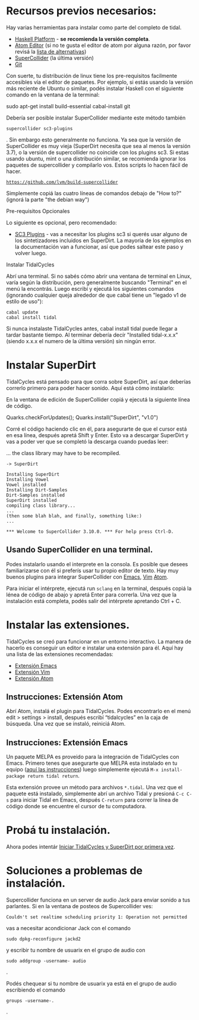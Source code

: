 = Recursos previos necesarios:=

Hay varias herramientas para instalar como parte del completo de tidal.

<div class="mw-translate-fuzzy">
* [https://www.haskell.org/platform/ Haskell Platform] - '''se recomienda la versión completa'''.
* [https://atom.io/ Atom Editor]  (si no te gusta el editor de atom por alguna razón, por favor revisá la  [[List of tidal editors|lista de alternativas]])
* [http://supercollider.github.io/download SuperCollider] (la última versión)
* [https://git-scm.com/ Git]
</div>

<div class="mw-translate-fuzzy">
Con suerte, tu distribución de linux tiene los pre-requisitos facilmente accesibles vía el editor de paquetes. Por ejemplo, si estás usando la versión más reciente de Ubuntu o similar, podés instalar Haskell con el siguiente comando en la ventana de la terminal:
</div>

 <div class="mw-translate-fuzzy">
sudo apt-get install build-essential cabal-install git
</div>

<div class="mw-translate-fuzzy">
Debería ser posible instalar SuperCollider mediante este método también  <source lang="shell">supercollider sc3-plugins</source>.  Sin embargo esto generalmente no funciona. Ya sea que la versión de SuperCollider es muy vieja (SuperDirt necesita que sea al menos la versión 3.7), o la versión de supercollider no coincide con los plugins sc3. Si estas usando ubuntu, mint o una distribución similar, se recomienda ignorar los paquetes de supercollider y compilarlo vos. Estos scripts lo hacen fácil de hacer.
 https://github.com/lvm/build-supercollider
</div>

Simplemente copiá las cuatro líneas de comandos debajo de "How to?" (ignorá la parte "the debian way")

Pre-requisitos Opcionales

Lo siguiente es opcional, pero recomendado:

* [https://supercollider.github.io/sc3-plugins/ SC3 Plugins] - vas a necesitar los plugins sc3 si querés usar alguno de los sintetizadores incluidos en SuperDirt. La mayoría de los ejemplos en la documentación van a funcionar, así que podes saltear este paso y volver luego.

Instalar TidalCycles

Abrí una terminal. Si no sabés cómo abrir una ventana de terminal en Linux, varía según la distribución, pero generalmente buscando "Terminal" en el menú la encontrás. Luego escribí y ejecutá los siguientes comandos (ignorando cualquier queja alrededor de que cabal tiene un "legado v1 de estilo de uso"):

 cabal update
 cabal install tidal

Si nunca instalaste TidalCycles antes, cabal install tidal puede llegar a tardar bastante tiempo. Al terminar debería decír "Installed tidal-x.x.x" (siendo x.x.x el numero de la última versión) sin ningún error.

= Instalar SuperDirt =

<div class="mw-translate-fuzzy">
TidalCycles está pensado para que corra sobre SuperDirt, así que deberías correrlo primero para poder hacer sonido. Aquí está cómo instalarlo:
</div>

En la ventana de edición de SuperCollider copiá y ejecutá la siguiente línea de código.

 <div class="mw-translate-fuzzy">
Quarks.checkForUpdates(); Quarks.install("SuperDirt", "v1.0")
</div>

<div class="mw-translate-fuzzy">
Corré el código haciendo clic en él, para asegurarte de que el cursor está en esa línea, después apretá Shift y Enter. Esto va a descargar SuperDirt y vas a poder ver que se completó la descarga cuando puedas leer:
</div>

<div class="mw-translate-fuzzy">
... the class library may have to be recompiled.
 -> SuperDirt
</div>

<source lang="plaintext">
Installing SuperDirt
Installing Vowel
Vowel installed
Installing Dirt-Samples
Dirt-Samples installed
SuperDirt installed
compiling class library...
...
(then some blah blah, and finally, something like:)
...

*** Welcome to SuperCollider 3.10.0. *** For help press Ctrl-D.
</source>

== Usando SuperCollider en una terminal. ==

Podes instalarlo usando el interprete en la consola.  Es posible que desees familiarizarse con él si preferís usar tu propio editor de texto. Hay muy buenos plugins para integrar SuperCollider con [https://github.com/supercollider/scel Emacs], [https://github.com/supercollider/scvim Vim]  [https://atom.io/packages/supercollider Atom].

Para iniciar el intérprete, ejecutá run <code>sclang</code> en la terminal, después copiá la lénea de código de abajo y apretá Enter para correrla. Una vez que la instalación está completa, podés salir del intérprete apretando Ctrl + C.

= Instalar las extensiones. =

TidalCycles se creó para funcionar en un entorno interactivo. La manera de hacerlo es conseguir un editor e instalar una extensión para él. Aquí hay una lista de las extensiones recomendadas:

* [https://github.com/supercollider/scel Extensión Emacs ]
* [https://github.com/supercollider/scvim Extensión Vim]
* [https://github.com/crucialfelix/atom-supercollider Extensión Atom]

== Instrucciones: Extensión Atom ==

Abrí Atom, instalá el plugin para TidalCycles. Podes encontrarlo en el menú edit > settings > install, después escribí “tidalcycles” en la caja de búsqueda. Una vez que se instaló, reiniciá Atom.

== Instrucciones: Extensión Emacs ==

<div class="mw-translate-fuzzy">
Un paquete MELPA es proveido para la integración de TidalCycles con Emacs. Primero tenes que asegurarte que MELPA esta instalado en tu equipo ([https://melpa.org/#/getting-started aquí las instrucciones]) luego simplemente ejecutá <code>M-x install-package return tidal return</code>.
</div>

Esta extensión provee un método para archivos <code>*.tidal</code>. Una vez que el paquete está instalado, simplemente abrí un archivo Tidal y presioná <code>C-c C-s</code> para iniciar Tidal en Emacs, después <code>C-return</code> para correr la línea de código donde se encuentre el cursor de tu computadora.

= Probá tu instalación. =

Ahora podes intentár [[Start_tidalcycles_and_superdirt_for_the_first_time|Iniciar TidalCycles y SuperDirt por primera vez]].

= Soluciones a problemas de instalación. =

Supercollider funciona en un server de audio Jack para enviar sonido a tus parlantes. Si en la ventana de posteos de Supercollider ves:

<source>
Couldn't set realtime scheduling priority 1: Operation not permitted
</source>

vas a necesitar acondicionar Jack con el comando <source inline>sudo dpkg-reconfigure jackd2</source> y escribir tu nombre de usuarix en el grupo de audio con <source inline>sudo addgroup -username- audio</source>.

<div class="mw-translate-fuzzy">
Podés chequear si tu nombre de usuarix ya está en el grupo de audio escribiendo el comando <source inline>groups -username-. </source>.
</div>